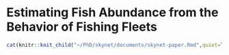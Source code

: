 # Estimating Fish Abundance from the Behavior of Fishing Fleets {#skynet}

```r
cat(knitr::knit_child("~/PhD/skynet/documents/skynet-paper.Rmd",quiet=TRUE))  
```